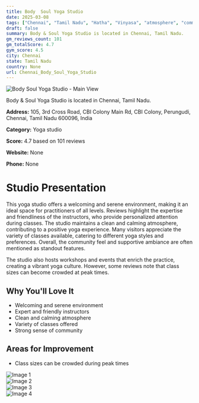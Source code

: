 ```yaml
---
title: Body  Soul Yoga Studio
date: 2025-03-08
tags: ["Chennai", "Tamil Nadu", "Hatha", "Vinyasa", "atmosphere", "community", "Chennai"]  
draft: false
summary: Body & Soul Yoga Studio is located in Chennai, Tamil Nadu.
gm_reviews_count: 101
gm_totalScore: 4.7
gym_score: 4.5
city: Chennai
state: Tamil Nadu
country: None
url: Chennai_Body_Soul_Yoga_Studio
---
```


<div className="aspect-[16/9] relative my-8">
  <img 
    src="https://lh5.googleusercontent.com/p/AF1QipO5bBTyFmytCE8g4lISYB0qOg5Efo2snPSXAEU3=w1920-h1080-k-no"
    alt="Body  Soul Yoga Studio - Main View"
    className="object-cover absolute inset-0 w-full h-full rounded-lg"
  />
</div>

Body & Soul Yoga Studio is located in Chennai, Tamil Nadu.

**Address:** 105, 3rd Cross Road, CBI Colony Main Rd, CBI Colony, Perungudi, Chennai, Tamil Nadu 600096, India

**Category:** Yoga studio

**Score:** 4.7 based on 101 reviews

**Website:** None

**Phone:** None

# Studio Presentation

This yoga studio offers a welcoming and serene environment, making it an ideal space for practitioners of all levels. Reviews highlight the expertise and friendliness of the instructors, who provide personalized attention during classes. The studio maintains a clean and calming atmosphere, contributing to a positive yoga experience. Many visitors appreciate the variety of classes available, catering to different yoga styles and preferences. Overall, the community feel and supportive ambiance are often mentioned as standout features.

The studio also hosts workshops and events that enrich the practice, creating a vibrant yoga culture. However, some reviews note that class sizes can become crowded at peak times.

## Why You'll Love It

- Welcoming and serene environment
- Expert and friendly instructors
- Clean and calming atmosphere
- Variety of classes offered
- Strong sense of community

## Areas for Improvement

- Class sizes can be crowded during peak times

<div className="grid grid-cols-1 xl:grid-cols-2 gap-4 my-8">
<div className="aspect-[4/3] relative"><img src="https://lh3.googleusercontent.com/p/AF1QipPLEvsuoYtf4u23Ejr605AlhyLljSfztgu5FrWv=w1920-h1080-k-no" alt="Image 1" className="object-cover absolute inset-0 w-full h-full rounded-lg" /></div>
<div className="aspect-[4/3] relative"><img src="https://lh5.googleusercontent.com/p/AF1QipONzDpOXSIZfJZhnJWhc_M5D-pLyjWkDerN67sr=w1920-h1080-k-no" alt="Image 2" className="object-cover absolute inset-0 w-full h-full rounded-lg" /></div>
<div className="aspect-[4/3] relative"><img src="https://lh5.googleusercontent.com/p/AF1QipNbNNjlLdqYC2vX7j1rfAxkn94-R0WE4t3IZJ4V=w1920-h1080-k-no" alt="Image 3" className="object-cover absolute inset-0 w-full h-full rounded-lg" /></div>
<div className="aspect-[4/3] relative"><img src="https://lh5.googleusercontent.com/p/AF1QipOyag5bkKfLlJXr8Cj00XQizw2htIAMEFtJLcM0=w1920-h1080-k-no" alt="Image 4" className="object-cover absolute inset-0 w-full h-full rounded-lg" /></div>
</div>